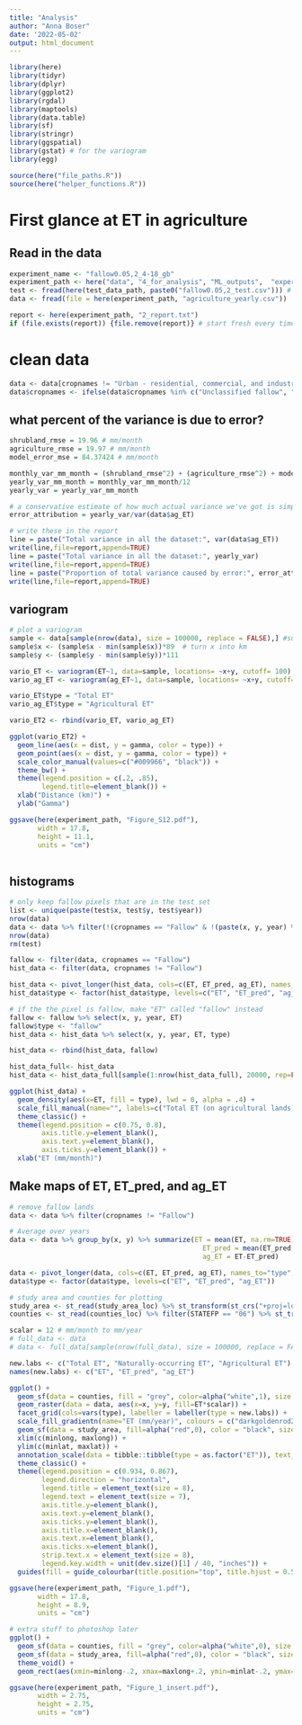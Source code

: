 ```yaml
---
title: "Analysis"
author: "Anna Boser"
date: '2022-05-02'
output: html_document
---
```


```r
library(here)
library(tidyr)
library(dplyr)
library(ggplot2)
library(rgdal)
library(maptools)
library(data.table)
library(sf)
library(stringr)
library(ggspatial)
library(gstat) # for the variogram
library(egg)

source(here("file_paths.R"))
source(here("helper_functions.R"))
```


# First glance at ET in agriculture 

## Read in the data
```r
experiment_name <- "fallow0.05,2_4-18_gb"
experiment_path <- here("data", "4_for_analysis", "ML_outputs",  "experiments", experiment_name)
test <- fread(here(test_data_path, paste0("fallow0.05,2_test.csv"))) # the pixels not used in training or validation
data <- fread(file = here(experiment_path, "agriculture_yearly.csv"))

report <- here(experiment_path, "2_report.txt")
if (file.exists(report)) {file.remove(report)} # start fresh every time you render
```

# clean data
```r
data <- data[cropnames != "Urban - residential, commercial, and industrial, unsegregated",] # remove urban
data$cropnames <- ifelse(data$cropnames %in% c("Unclassified fallow", "Idle"), "Fallow", data$cropnames) # rename unclassified
```

## what percent of the variance is due to error? 
```r
shrubland_rmse = 19.96 # mm/month
agriculture_rmse = 19.97 # mm/month
model_error_mse = 84.37424 # mm/month

monthly_var_mm_month = (shrubland_rmse^2) + (agriculture_rmse^2) + model_error_mse
yearly_var_mm_month = monthly_var_mm_month/12
yearly_var = yearly_var_mm_month

# a conservative estimate of how much actual variance we've got is simply to remove this from our overall variance
error_attribution = yearly_var/var(data$ag_ET)

# write these in the report
line = paste("Total variance in all the dataset:", var(data$ag_ET))
write(line,file=report,append=TRUE)
line = paste("Total variance in all the dataset:", yearly_var)
write(line,file=report,append=TRUE)
line = paste("Proportion of total variance caused by error:", error_attribution)
write(line,file=report,append=TRUE)
```


## variogram
```r
# plot a variogram 
sample <- data[sample(nrow(data), size = 100000, replace = FALSE),] #subset data to calculate variogram
sample$x <- (sample$x - min(sample$x))*89  # turn x into km 
sample$y <- (sample$y - min(sample$y))*111

vario_ET <- variogram(ET~1, data=sample, locations= ~x+y, cutoff= 100) 
vario_ag_ET <- variogram(ag_ET~1, data=sample, locations= ~x+y, cutoff= 100) 

vario_ET$type = "Total ET"
vario_ag_ET$type = "Agricultural ET"

vario_ET2 <- rbind(vario_ET, vario_ag_ET)

ggplot(vario_ET2) + 
  geom_line(aes(x = dist, y = gamma, color = type)) + 
  geom_point(aes(x = dist, y = gamma, color = type)) + 
  scale_color_manual(values=c("#009966", "black")) + 
  theme_bw() + 
  theme(legend.position = c(.2, .85), 
        legend.title=element_blank()) + 
  xlab("Distance (km)") + 
  ylab("Gamma")

ggsave(here(experiment_path, "Figure_S12.pdf"), 
       width = 17.8,
       height = 11.1,
       units = "cm")
  
```

## histograms 
```r
# only keep fallow pixels that are in the test set
list <- unique(paste(test$x, test$y, test$year))
nrow(data)
data <- data %>% filter(!(cropnames == "Fallow" & !(paste(x, y, year) %in% list)))
nrow(data)
rm(test)

fallow <- filter(data, cropnames == "Fallow")
hist_data <- filter(data, cropnames != "Fallow")

hist_data <- pivot_longer(hist_data, cols=c(ET, ET_pred, ag_ET), names_to="type", values_to="ET")
hist_data$type <- factor(hist_data$type, levels=c("ET", "ET_pred", "ag_ET"))

# if the the pixel is fallow, make "ET" called "fallow" instead
fallow <- fallow %>% select(x, y, year, ET)
fallow$type <- "fallow"
hist_data <- hist_data %>% select(x, y, year, ET, type)

hist_data <- rbind(hist_data, fallow)

hist_data_full<- hist_data
hist_data <- hist_data_full[sample(1:nrow(hist_data_full), 20000, rep=FALSE),]

ggplot(hist_data) + 
  geom_density(aes(x=ET, fill = type), lwd = 0, alpha = .4) + 
  scale_fill_manual(name="", labels=c("Total ET (on agricultural lands)", "Simulated fallow ET (on agricultural lands)", "Agricultural ET (on agricultural lands)", "Fallow ET (on fallow lands)"), values=c("navyblue", "darkgoldenrod4", "seagreen", "grey")) +
  theme_classic() +  
  theme(legend.position = c(0.75, 0.8),
        axis.title.y=element_blank(),
        axis.text.y=element_blank(),
        axis.ticks.y=element_blank()) +
  xlab("ET (mm/month)")
```


## Make maps of ET, ET_pred, and ag_ET

```r
# remove fallow lands
data <- data %>% filter(cropnames != "Fallow")

# Average over years
data <- data %>% group_by(x, y) %>% summarize(ET = mean(ET, na.rm=TRUE), 
                                                ET_pred = mean(ET_pred, na.rm=TRUE), 
                                                ag_ET = ET-ET_pred)
```

```r
data <- pivot_longer(data, cols=c(ET, ET_pred, ag_ET), names_to="type", values_to="ET")
data$type <- factor(data$type, levels=c("ET", "ET_pred", "ag_ET"))
```

```r
# study area and counties for plotting
study_area <- st_read(study_area_loc) %>% st_transform(st_crs("+proj=longlat +datum=WGS84"))
counties <- st_read(counties_loc) %>% filter(STATEFP == "06") %>% st_transform(st_crs("+proj=longlat +datum=WGS84"))
```

```r
scalar = 12 # mm/month to mm/year
# full_data <- data
# data <- full_data[sample(nrow(full_data), size = 100000, replace = FALSE),] # subset for fast testing

new.labs <- c("Total ET", "Naturally-occurring ET", "Agricultural ET")
names(new.labs) <- c("ET", "ET_pred", "ag_ET")

ggplot() + 
  geom_sf(data = counties, fill = "grey", color=alpha("white",1), size = .2) + 
  geom_raster(data = data, aes(x=x, y=y, fill=ET*scalar)) +
  facet_grid(cols=vars(type), labeller = labeller(type = new.labs)) +
  scale_fill_gradientn(name="ET (mm/year)", colours = c("darkgoldenrod2", "khaki1", "lightgreen",  "deepskyblue","mediumblue", "navyblue", "midnightblue", "black"), limits = c(-391, 2346), breaks = seq(0, 2000, by = 1000)) +
  geom_sf(data = study_area, fill=alpha("red",0), color = "black", size = .2) + 
  xlim(c(minlong, maxlong)) + 
  ylim(c(minlat, maxlat)) + 
  annotation_scale(data = tibble::tibble(type = as.factor("ET")), text_cex=.6, height=unit(0.2, "cm")) + 
  theme_classic() +
  theme(legend.position = c(0.934, 0.867), 
        legend.direction = "horizontal",
        legend.title = element_text(size = 8), 
        legend.text = element_text(size = 7), 
        axis.title.y=element_blank(),
        axis.text.y=element_blank(),
        axis.ticks.y=element_blank(), 
        axis.title.x=element_blank(),
        axis.text.x=element_blank(),
        axis.ticks.x=element_blank(), 
        strip.text.x = element_text(size = 8), 
        legend.key.width = unit(dev.size()[1] / 40, "inches")) + 
  guides(fill = guide_colourbar(title.position="top", title.hjust = 0.5, override.aes = list(size = 0.5))) 

ggsave(here(experiment_path, "Figure_1.pdf"), 
       width = 17.8,
       height = 8.9,
       units = "cm")
```

```r
# extra stuff to photoshop later
ggplot() + 
  geom_sf(data = counties, fill = "grey", color=alpha("white",0), size = .2) + 
  geom_sf(data = study_area, fill=alpha("red",0), color = "black", size = .5) + 
  theme_void() +
  geom_rect(aes(xmin=minlong-.2, xmax=maxlong+.2, ymin=minlat-.2, ymax=maxlat+.2), color="black", fill="transparent", size = .5)

ggsave(here(experiment_path, "Figure_1_insert.pdf"), 
       width = 2.75,
       height = 2.75,
       units = "cm")
```
